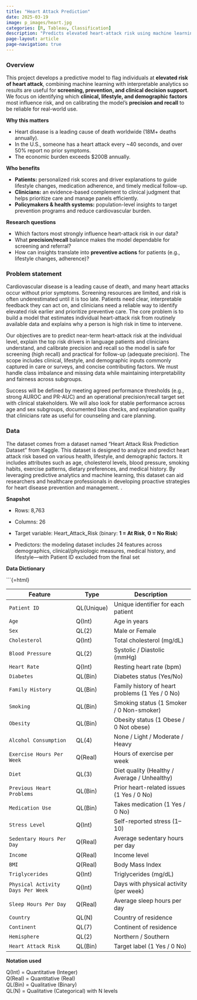 ```yaml
---
title: "Heart Attack Prediction"
date: 2025-03-19
image: p_images/heart.jpg
categories: [R, Tableau, Classification]
description: "Predicts elevated heart-attack risk using machine learning and explains key drivers to support prevention and clinical decisions."
page-layout: article
page-navigation: true
---
```


### Overview

This project develops a predictive model to flag individuals at **elevated risk of heart attack**, combining machine learning with interpretable analytics so results are useful for **screening, prevention, and clinical decision support**. We focus on identifying which **clinical, lifestyle, and demographic factors** most influence risk, and on calibrating the model’s **precision and recall** to be reliable for real-world use.

**Why this matters**

- Heart disease is a leading cause of death worldwide (18M+ deaths annually).  
- In the U.S., someone has a heart attack every ~40 seconds, and over 50% report no prior symptoms.  
- The economic burden exceeds \$200B annually.

**Who benefits**

- **Patients:** personalized risk scores and driver explanations to guide lifestyle changes, medication adherence, and timely medical follow-up.  
- **Clinicians:** an evidence-based complement to clinical judgment that helps prioritize care and manage panels efficiently.  
- **Policymakers & health systems:** population-level insights to target prevention programs and reduce cardiovascular burden.

**Research questions**

- Which factors most strongly influence heart-attack risk in our data?  
- What **precision/recall** balance makes the model dependable for screening and referral?  
- How can insights translate into **preventive actions** for patients (e.g., lifestyle changes, adherence)?

### Problem statement

Cardiovascular disease is a leading cause of death, and many heart attacks occur without prior symptoms. Screening resources are limited, and risk is often underestimated until it is too late. Patients need clear, interpretable feedback they can act on, and clinicians need a reliable way to identify elevated risk earlier and prioritize preventive care. The core problem is to build a model that estimates individual heart-attack risk from routinely available data and explains why a person is high risk in time to intervene.

Our objectives are to predict near-term heart-attack risk at the individual level, explain the top risk drivers in language patients and clinicians understand, and calibrate precision and recall so the model is safe for screening (high recall) and practical for follow-up (adequate precision). The scope includes clinical, lifestyle, and demographic inputs commonly captured in care or surveys, and concise contributing factors. We must handle class imbalance and missing data while maintaining interpretability and fairness across subgroups.

Success will be defined by meeting agreed performance thresholds (e.g., strong AUROC and PR-AUC) and an operational precision/recall target set with clinical stakeholders. We will also look for stable performance across age and sex subgroups, documented bias checks, and explanation quality that clinicians rate as useful for counseling and care planning.


### Data

The dataset comes from a dataset named "Heart Attack Risk Prediction Dataset" from Kaggle. This dataset is designed to analyze and predict heart attack risk based on various health, lifestyle, and demographic factors. It includes attributes such as age, cholesterol levels, blood pressure, smoking habits, exercise patterns, dietary preferences, and medical history. By leveraging predictive analytics and machine learning, this dataset can aid researchers and healthcare professionals in developing proactive strategies for heart disease prevention and management.
.

**Snapshot**

* Rows: 8,763 

* Columns: 26

* Target variable: Heart_Attack_Risk (binary: **1 = At Risk**, **0 = No Risk**)

* Predictors: the modeling dataset includes 24 features across demographics, clinical/physiologic measures, medical history, and lifestyle—with Patient ID excluded from the final set

**Data Dictionary**

```{=html}
<table class="feature-table">
  <thead>
    <tr>
      <th>Feature</th>
      <th>Type</th>
      <th>Description</th>
    </tr>
  </thead>
  <tbody>
    <tr><td><code>Patient ID</code></td><td>QL(Unique)</td><td>Unique identifier for each patient</td></tr>
    <tr><td><code>Age</code></td><td>Q(Int)</td><td>Age in years</td></tr>
    <tr><td><code>Sex</code></td><td>QL(2)</td><td>Male or Female</td></tr>
    <tr><td><code>Cholesterol</code></td><td>Q(Int)</td><td>Total cholesterol (mg/dL)</td></tr>
    <tr><td><code>Blood Pressure</code></td><td>QL(2)</td><td>Systolic / Diastolic (mmHg)</td></tr>
    <tr><td><code>Heart Rate</code></td><td>Q(Int)</td><td>Resting heart rate (bpm)</td></tr>
    <tr><td><code>Diabetes</code></td><td>QL(Bin)</td><td>Diabetes status (Yes/No)</td></tr>
    <tr><td><code>Family History</code></td><td>QL(Bin)</td><td>Family history of heart problems (1 Yes / 0 No)</td></tr>
    <tr><td><code>Smoking</code></td><td>QL(Bin)</td><td>Smoking status (1 Smoker / 0 Non-smoker)</td></tr>
    <tr><td><code>Obesity</code></td><td>QL(Bin)</td><td>Obesity status (1 Obese / 0 Not obese)</td></tr>
    <tr><td><code>Alcohol Consumption</code></td><td>QL(4)</td><td>None / Light / Moderate / Heavy</td></tr>
    <tr><td><code>Exercise Hours Per Week</code></td><td>Q(Real)</td><td>Hours of exercise per week</td></tr>
    <tr><td><code>Diet</code></td><td>QL(3)</td><td>Diet quality (Healthy / Average / Unhealthy)</td></tr>
    <tr><td><code>Previous Heart Problems</code></td><td>QL(Bin)</td><td>Prior heart-related issues (1 Yes / 0 No)</td></tr>
    <tr><td><code>Medication Use</code></td><td>QL(Bin)</td><td>Takes medication (1 Yes / 0 No)</td></tr>
    <tr><td><code>Stress Level</code></td><td>Q(Int)</td><td>Self-reported stress (1–10)</td></tr>
    <tr><td><code>Sedentary Hours Per Day</code></td><td>Q(Real)</td><td>Average sedentary hours per day</td></tr>
    <tr><td><code>Income</code></td><td>Q(Real)</td><td>Income level</td></tr>
    <tr><td><code>BMI</code></td><td>Q(Real)</td><td>Body Mass Index</td></tr>
    <tr><td><code>Triglycerides</code></td><td>Q(Int)</td><td>Triglycerides (mg/dL)</td></tr>
    <tr><td><code>Physical Activity Days Per Week</code></td><td>Q(Int)</td><td>Days with physical activity (per week)</td></tr>
    <tr><td><code>Sleep Hours Per Day</code></td><td>Q(Real)</td><td>Average sleep hours per day</td></tr>
    <tr><td><code>Country</code></td><td>QL(N)</td><td>Country of residence</td></tr>
    <tr><td><code>Continent</code></td><td>QL(7)</td><td>Continent of residence</td></tr>
    <tr><td><code>Hemisphere</code></td><td>QL(2)</td><td>Northern / Southern</td></tr>
    <tr><td><code>Heart Attack Risk</code></td><td>QL(Bin)</td><td>Target label (1 Yes / 0 No)</td></tr>
  </tbody>
</table>
::: {.callout-note}
**Notation used**

Q(Int) = Quantitative (Integer)  
Q(Real) = Quantitative (Real)  
QL(Bin) = Qualitative (Binary)  
QL(N) = Qualitative (Categorical) with N levels
:::

